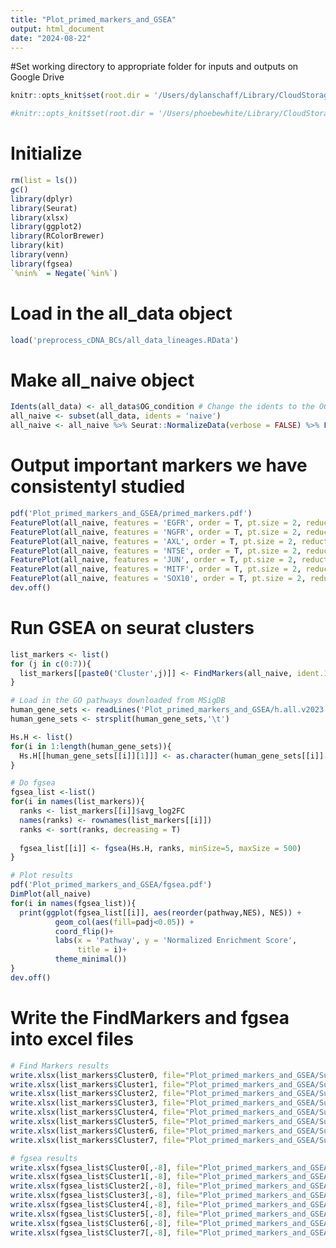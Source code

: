 ```yaml
---
title: "Plot_primed_markers_and_GSEA"
output: html_document
date: "2024-08-22"
---
```


#Set working directory to appropriate folder for inputs and outputs on Google Drive
```r

knitr::opts_knit$set(root.dir = '/Users/dylanschaff/Library/CloudStorage/GoogleDrive-dyschaff@sydshafferlab.com/My Drive/Schaff_Shared/Cloud/Schaff_paper') # for dylan's laptop

#knitr::opts_knit$set(root.dir = '/Users/phoebewhite/Library/CloudStorage/GoogleDrive-phoebewhite@sydshafferlab.com/.shortcut-targets-by-id/1jTEIOfrKhnb_l5390zZHfgBXhT77dXPF/Schaff_Shared/Cloud/Schaff_paper') # for phoebe
```

# Initialize
```r
rm(list = ls())
gc()
library(dplyr)
library(Seurat)
library(xlsx)
library(ggplot2)
library(RColorBrewer)
library(kit)
library(venn)
library(fgsea)
`%nin%` = Negate(`%in%`)
```

# Load in the all_data object
```r
load('preprocess_cDNA_BCs/all_data_lineages.RData')
```

# Make all_naive object
```r
Idents(all_data) <- all_data$OG_condition # Change the idents to the OG condition for subsetting to dabtram
all_naive <- subset(all_data, idents = 'naive')
all_naive <- all_naive %>% Seurat::NormalizeData(verbose = FALSE) %>% FindVariableFeatures(selection.method = "vst", nfeatures = 20000) %>%  ScaleData(verbose = FALSE) %>% RunPCA(verbose = FALSE) %>% FindNeighbors(dims = c(1:20)) %>% FindClusters(resolution = .5) %>% RunUMAP(dims = c(1:20))
```

# Output important markers we have consistentyl studied
```r
pdf('Plot_primed_markers_and_GSEA/primed_markers.pdf')
FeaturePlot(all_naive, features = 'EGFR', order = T, pt.size = 2, reduction = 'umap')+ scale_colour_gradientn(colors = rev(brewer.pal(n = 11, name = 'RdBu'))) +  DarkTheme()
FeaturePlot(all_naive, features = 'NGFR', order = T, pt.size = 2, reduction = 'umap')+ scale_colour_gradientn(colors = rev(brewer.pal(n = 11, name = 'RdBu'))) +  DarkTheme()
FeaturePlot(all_naive, features = 'AXL', order = T, pt.size = 2, reduction = 'umap')+ scale_colour_gradientn(colors = rev(brewer.pal(n = 11, name = 'RdBu'))) +  DarkTheme()
FeaturePlot(all_naive, features = 'NT5E', order = T, pt.size = 2, reduction = 'umap')+ scale_colour_gradientn(colors = rev(brewer.pal(n = 11, name = 'RdBu'))) +  DarkTheme()
FeaturePlot(all_naive, features = 'JUN', order = T, pt.size = 2, reduction = 'umap')+ scale_colour_gradientn(colors = rev(brewer.pal(n = 11, name = 'RdBu'))) +  DarkTheme()
FeaturePlot(all_naive, features = 'MITF', order = T, pt.size = 2, reduction = 'umap')+ scale_colour_gradientn(colors = rev(brewer.pal(n = 11, name = 'RdBu'))) +  DarkTheme()
FeaturePlot(all_naive, features = 'SOX10', order = T, pt.size = 2, reduction = 'umap')+ scale_colour_gradientn(colors = rev(brewer.pal(n = 11, name = 'RdBu'))) +  DarkTheme()
dev.off()
```


# Run GSEA on seurat clusters
```r
list_markers <- list()
for (j in c(0:7)){
  list_markers[[paste0('Cluster',j)]] <- FindMarkers(all_naive, ident.1 = j, only.pos = F)
}

# Load in the GO pathways downloaded from MSigDB
human_gene_sets <- readLines('Plot_primed_markers_and_GSEA/h.all.v2023.2.Hs.symbols.gmt.txt')
human_gene_sets <- strsplit(human_gene_sets,'\t')

Hs.H <- list()
for(i in 1:length(human_gene_sets)){
  Hs.H[[human_gene_sets[[i]][1]]] <- as.character(human_gene_sets[[i]][3:length(human_gene_sets[[i]])])
}

# Do fgsea
fgsea_list <-list()
for(i in names(list_markers)){
  ranks <- list_markers[[i]]$avg_log2FC
  names(ranks) <- rownames(list_markers[[i]])
  ranks <- sort(ranks, decreasing = T)
  
  fgsea_list[[i]] <- fgsea(Hs.H, ranks, minSize=5, maxSize = 500)
}

# Plot results
pdf('Plot_primed_markers_and_GSEA/fgsea.pdf')
DimPlot(all_naive)
for(i in names(fgsea_list)){
  print(ggplot(fgsea_list[[i]], aes(reorder(pathway,NES), NES)) +
          geom_col(aes(fill=padj<0.05)) +
          coord_flip()+
          labs(x = 'Pathway', y = 'Normalized Enrichment Score',
               title = i)+ 
          theme_minimal())
}
dev.off()

```

# Write the FindMarkers and fgsea into excel files
```r
# Find Markers results
write.xlsx(list_markers$Cluster0, file="Plot_primed_markers_and_GSEA/Supplementary_Table2_FindMarkers_untreated_clusters.xlsx", sheetName="Cluster0", row.names=T)
write.xlsx(list_markers$Cluster1, file="Plot_primed_markers_and_GSEA/Supplementary_Table2_FindMarkers_untreated_clusters.xlsx", sheetName="Cluster1", append=TRUE, row.names=T)
write.xlsx(list_markers$Cluster2, file="Plot_primed_markers_and_GSEA/Supplementary_Table2_FindMarkers_untreated_clusters.xlsx", sheetName="Cluster2", append=TRUE, row.names=T)
write.xlsx(list_markers$Cluster3, file="Plot_primed_markers_and_GSEA/Supplementary_Table2_FindMarkers_untreated_clusters.xlsx", sheetName="Cluster3", append=TRUE, row.names=T)
write.xlsx(list_markers$Cluster4, file="Plot_primed_markers_and_GSEA/Supplementary_Table2_FindMarkers_untreated_clusters.xlsx", sheetName="Cluster4", append=TRUE, row.names=T)
write.xlsx(list_markers$Cluster5, file="Plot_primed_markers_and_GSEA/Supplementary_Table2_FindMarkers_untreated_clusters.xlsx", sheetName="Cluster5", append=TRUE, row.names=T)
write.xlsx(list_markers$Cluster6, file="Plot_primed_markers_and_GSEA/Supplementary_Table2_FindMarkers_untreated_clusters.xlsx", sheetName="Cluster6", append=TRUE, row.names=T)
write.xlsx(list_markers$Cluster7, file="Plot_primed_markers_and_GSEA/Supplementary_Table2_FindMarkers_untreated_clusters.xlsx", sheetName="Cluster7", append=TRUE, row.names=T)

# fgsea results
write.xlsx(fgsea_list$Cluster0[,-8], file="Plot_primed_markers_and_GSEA/Supplementary_Table3_FGSEA_untreated_clusters.xlsx", sheetName="Cluster0", row.names=F)
write.xlsx(fgsea_list$Cluster1[,-8], file="Plot_primed_markers_and_GSEA/Supplementary_Table3_FGSEA_untreated_clusters.xlsx", sheetName="Cluster1", append = T, row.names=F)
write.xlsx(fgsea_list$Cluster2[,-8], file="Plot_primed_markers_and_GSEA/Supplementary_Table3_FGSEA_untreated_clusters.xlsx", sheetName="Cluster2", append = T, row.names=F)
write.xlsx(fgsea_list$Cluster3[,-8], file="Plot_primed_markers_and_GSEA/Supplementary_Table3_FGSEA_untreated_clusters.xlsx", sheetName="Cluster3", append = T, row.names=F)
write.xlsx(fgsea_list$Cluster4[,-8], file="Plot_primed_markers_and_GSEA/Supplementary_Table3_FGSEA_untreated_clusters.xlsx", sheetName="Cluster4", append = T, row.names=F)
write.xlsx(fgsea_list$Cluster5[,-8], file="Plot_primed_markers_and_GSEA/Supplementary_Table3_FGSEA_untreated_clusters.xlsx", sheetName="Cluster5", append = T, row.names=F)
write.xlsx(fgsea_list$Cluster6[,-8], file="Plot_primed_markers_and_GSEA/Supplementary_Table3_FGSEA_untreated_clusters.xlsx", sheetName="Cluster6", append = T, row.names=F)
write.xlsx(fgsea_list$Cluster7[,-8], file="Plot_primed_markers_and_GSEA/Supplementary_Table3_FGSEA_untreated_clusters.xlsx", sheetName="Cluster7", append = T, row.names=F)

```

